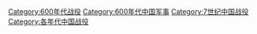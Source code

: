 [[Category:600年代战役|Category:600年代战役]]
[[Category:600年代中国军事|Category:600年代中国军事]]
[[Category:7世纪中国战役|Category:7世纪中国战役]]
[[Category:各年代中国战役|Category:各年代中国战役]]